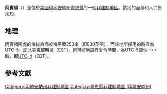 {{noteTA
|G1=USState
|G2=地名
|G3=Unit
}}
{{Infobox settlement
|official_name            = 阿賓頓
|native_name = Abington
|settlement_type          = [[非建制地區|非建制地區]]
|image_skyline            = Central Abington, Indiana.jpg
|imagesize                = 250px
|image_map                = 
|mapsize                  = 
|pushpin_map              = USA Indiana
|pushpin_label            = 阿賓頓
|pushpin_label_position   = top
|pushpin_map_caption      = 阿賓頓在印地安納州的位置
|subdivision_type         = [[世界政區索引|國家]]
|subdivision_type1        = [[美国州份|州份]]
|subdivision_type2        = [[印地安納州行政区划|縣]]
|subdivision_name         = [[美国|美国]]
|subdivision_name1        = [[印地安納州|印地安納州]]
|subdivision_name2        = [[韋恩縣_(印地安納州)|韋恩縣]]
|elevation_ft             = 830
|elevation_m              = 253
|area_total_km2           = 
|area_total_sq_mi         = 
|area_land_km2            = 
|area_land_sq_mi          = 
|area_water_km2           = 
|area_water_sq_mi         = 
|population_as_of         = 2010
|population_footnotes     = 
|population_total         = 
|population_metro         = 
|population_density_km2   = auto
|population_density_sq_mi = auto
|timezone                 = [[北美东部时区|北美东部时区]]
|utc_offset               = -5
|coordinates              = {{coord|39|43|59|N|84|57|47|W|display=inline,title}}
| coor_pinpoint           = 
| coordinates_footnotes   = 
|timezone_DST             = EDT
|utc_offset_DST           = -4
|postal_code_type         = [[美國郵區編號|郵區編號]]
|postal_code              = 47325
|area_code                = {{link-en|电话区号765|Area code 765|765}}
|blank_name = [[地名信息系统|GNIS ID]]
|blank_info = 429988<ref name="GNIS">{{cite gnis|429988|Abington}}</ref>
}}
'''阿賓頓'''（{{lang-en|Abington}}）是位於[[美國|美國]][[印地安納州|印地安納州]][[韋恩縣_(印地安納州)|韋恩縣]]的一個[[非建制地區|非建制地區]]。該地的面積和人口皆未知。

== 地理 ==
阿賓頓所處的海拔為高於海平面253米（即830英呎），而該地所採用的時區為[[UTC-5|UTC-5]]，即[[北美東部時區|北美東部時區]]（EST）。同時該地設有[[夏令時間|夏令時間]]，為UTC-5調快一小時，即[[UTC-4|UTC-4]]（EDT）。

== 參考文獻 ==
{{reflist}}

{{韋恩縣 (印地安納州)}}

{{DEFAULTSORT:Abington}}
[[Category:印地安納州非建制地區|Category:印地安納州非建制地區]]
[[Category:韋恩縣非建制地區_(印地安納州)|Category:韋恩縣非建制地區 (印地安納州)]]

{{Indiana-geo-stub}}